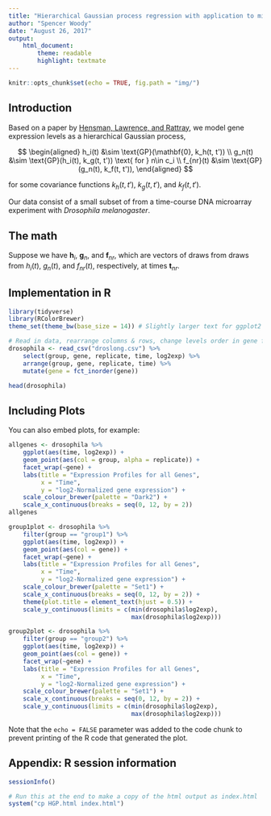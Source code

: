 ```yaml
---
title: "Hierarchical Gaussian process regression with application to microarray data"
author: "Spencer Woody"
date: "August 26, 2017"
output: 
    html_document:
        theme: readable
        highlight: textmate
---
```


```r
knitr::opts_chunk$set(echo = TRUE, fig.path = "img/")
```

## Introduction

Based on a paper by [Hensman, Lawrence, and Rattray](https://bmcbioinformatics.biomedcentral.com/articles/10.1186/1471-2105-14-252), we model gene expression levels as a hierarchical Gaussian process,

$$ 	\begin{aligned} h_i(t) &\sim \text{GP}(\mathbf{0}, k_h(t, t')) \\
	g_n(t) &\sim \text{GP}(h_i(t), k_g(t, t')) \text{ for } n\in c_i \\
	f_{nr}(t) &\sim \text{GP}(g_n(t), k_f(t, t')), \end{aligned}  $$
	
for some covariance functions $k_h(t, t')$, $k_g(t, t')$, and $k_f(t, t')$. 

Our data consist of a small subset of from a time-course DNA microarray experiment with *Drosophila melanogaster*.

## The math

Suppose we have $\mathbf{h}_i$, $\mathbf{g}_n$, and $\mathbf{f}_{nr}$, which are vectors of draws from draws from $h_i(t)$, $g_n(t)$, and $f_{nr}(t)$, respectively, at times $\mathbf{t}_{nr}$.

## Implementation in R

```r
library(tidyverse)
library(RColorBrewer)
theme_set(theme_bw(base_size = 14)) # Slightly larger text for ggplot2

# Read in data, rearrange columns & rows, change levels order in gene factor
drosophila <- read_csv("droslong.csv") %>%
    select(group, gene, replicate, time, log2exp) %>% 
    arrange(group, gene, replicate, time) %>% 
    mutate(gene = fct_inorder(gene))

head(drosophila)
```


## Including Plots

You can also embed plots, for example:

```r
allgenes <- drosophila %>% 
    ggplot(aes(time, log2exp)) +
    geom_point(aes(col = group, alpha = replicate)) +
    facet_wrap(~gene) +
    labs(title = "Expression Profiles for all Genes",
         x = "Time",
         y = "log2-Normalized gene expression") + 
    scale_colour_brewer(palette = "Dark2") +
    scale_x_continuous(breaks = seq(0, 12, by = 2)) 
allgenes

group1plot <- drosophila %>% 
    filter(group == "group1") %>% 
    ggplot(aes(time, log2exp)) +
    geom_point(aes(col = gene)) +
    facet_wrap(~gene) +
    labs(title = "Expression Profiles for all Genes",
         x = "Time",
         y = "log2-Normalized gene expression") + 
    scale_colour_brewer(palette = "Set1") +
    scale_x_continuous(breaks = seq(0, 12, by = 2)) +
    theme(plot.title = element_text(hjust = 0.5)) +
    scale_y_continuous(limits = c(min(drosophila$log2exp),
                                  max(drosophila$log2exp)))

group2plot <- drosophila %>% 
    filter(group == "group2") %>% 
    ggplot(aes(time, log2exp)) +
    geom_point(aes(col = gene)) +
    facet_wrap(~gene) +
    labs(title = "Expression Profiles for all Genes",
         x = "Time",
         y = "log2-Normalized gene expression") + 
    scale_colour_brewer(palette = "Set1") +
    scale_x_continuous(breaks = seq(0, 12, by = 2)) +
    scale_y_continuous(limits = c(min(drosophila$log2exp),
                                  max(drosophila$log2exp)))

```


Note that the `echo = FALSE` parameter was added to the code chunk to prevent printing of the R code that generated the plot.

## Appendix: R session information

```r
sessionInfo()
```

```r
# Run this at the end to make a copy of the html output as index.html
system("cp HGP.html index.html")
```


